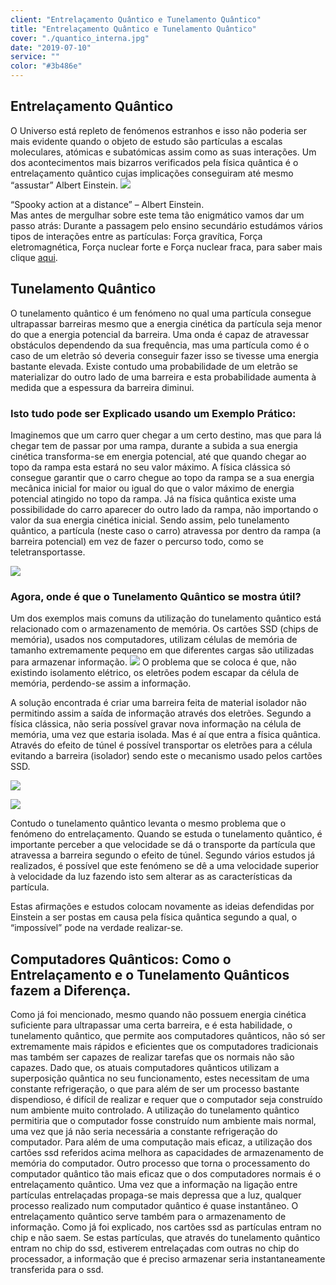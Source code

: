 ```yaml
---
client: "Entrelaçamento Quântico e Tunelamento Quântico"
title: "Entrelaçamento Quântico e Tunelamento Quântico"
cover: "./quantico_interna.jpg"
date: "2019-07-10"
service: ""
color: "#3b486e"
---
```

## Entrelaçamento Quântico

O Universo está repleto de fenómenos estranhos e isso não poderia ser mais evidente quando o objeto de estudo são partículas a escalas moleculares, atómicas e subatómicas assim como as suas interações. Um dos acontecimentos mais bizarros verificados pela física quântica é o entrelaçamento quântico cujas implicações conseguiram até mesmo “assustar” Albert Einstein.
![](./image10.png)

“Spooky action at a distance” – Albert Einstein.  
Mas antes de mergulhar sobre este tema tão enigmático vamos dar um passo atrás:
Durante a passagem pelo ensino secundário estudámos vários tipos de interações entre as partículas: Força gravítica, Força eletromagnética, Força nuclear forte e Força nuclear fraca, para saber mais clique [ aqui](/forcas).


## Tunelamento Quântico

O tunelamento quântico é um fenómeno no qual uma partícula consegue ultrapassar barreiras mesmo que a energia cinética da partícula seja menor do que a energia potencial da barreira.
Uma onda é capaz de atravessar obstáculos dependendo da sua frequência, mas uma partícula como é o caso de um eletrão só deveria conseguir fazer isso se tivesse uma energia bastante elevada.
Existe contudo uma probabilidade de um eletrão se materializar do outro lado de uma barreira e esta probabilidade aumenta à medida que a espessura da barreira diminui.

### Isto tudo pode ser Explicado usando um Exemplo Prático:
Imaginemos que um carro quer chegar a um certo destino, mas que para lá chegar tem de passar por uma rampa, durante a subida a sua energia cinética transforma-se em energia potencial, até que quando chegar ao topo da rampa esta estará no seu valor máximo.
A física clássica só consegue garantir que o carro chegue ao topo da rampa se a sua energia mecânica inicial for maior ou igual do que o valor máximo de energia potencial atingido no topo da rampa. Já na física quântica existe uma possibilidade do carro aparecer do outro lado da rampa, não importando o valor da sua energia cinética inicial.
Sendo assim, pelo tunelamento quântico, a partícula (neste caso o carro) atravessa por dentro da rampa (a barreira potencial) em vez de fazer o percurso todo, como se teletransportasse.

![](./image7.png)

### Agora, onde é que o Tunelamento Quântico se mostra útil?
Um dos exemplos mais comuns da utilização do tunelamento quântico está relacionado com o armazenamento de memória.
Os cartões SSD (chips de memória), usados nos computadores, utilizam células de memória de tamanho extremamente pequeno em que diferentes cargas são utilizadas para armazenar informação. ![](./image1.png)
O problema que se coloca é que, não existindo isolamento elétrico, os eletrões podem escapar da célula de memória, perdendo-se assim a informação.

A solução encontrada é criar uma barreira feita de material isolador não permitindo assim a saída de informação através dos eletrões. Segundo a física clássica, não seria possível gravar nova informação na célula de memória, uma vez que estaria isolada. Mas é aí que entra a física quântica. Através do efeito de túnel é possível transportar os eletrões para a célula evitando a barreira (isolador) sendo este o mecanismo usado pelos cartões SSD.

![](./image9.png)  

![](./image5.png)

Contudo o tunelamento quântico levanta o mesmo problema que o fenómeno do entrelaçamento.
Quando se estuda o tunelamento quântico, é importante perceber a que velocidade se dá o transporte da partícula que atravessa a barreira segundo o efeito de túnel. Segundo vários estudos já realizados, é possível que este fenómeno se dê a uma velocidade superior à velocidade da luz fazendo isto sem alterar as as características da partícula.

Estas afirmações e estudos colocam novamente as ideias defendidas por Einstein a ser postas em causa pela física quântica segundo a qual, o “impossível” pode na verdade realizar-se.

## Computadores Quânticos: Como o Entrelaçamento e o Tunelamento Quânticos fazem a Diferença.

Como já foi mencionado, mesmo quando não possuem energia cinética suficiente para ultrapassar uma certa barreira, e é esta habilidade, o tunelamento quântico, que permite aos computadores quânticos, não só ser extremamente mais rápidos e eficientes que os computadores tradicionais mas também ser capazes de realizar tarefas que os normais não são capazes. Dado que, os atuais computadores quânticos utilizam a superposição quântica no seu funcionamento, estes necessitam de uma constante refrigeração, o que para além de ser um processo bastante dispendioso, é difícil de realizar e requer que o computador seja construído num ambiente muito controlado. A utilização do tunelamento quântico permitiria que o computador fosse construído num ambiente mais normal, uma vez que já não seria necessária a constante refrigeração do computador. Para além de uma computação mais eficaz, a utilização dos cartões ssd referidos acima melhora as capacidades de armazenamento de memória do computador. 
Outro processo que torna o processamento do computador quântico tão mais eficaz que o dos computadores normais é o entrelaçamento quântico. Uma vez que a informação na ligação entre partículas entrelaçadas propaga-se mais depressa que a luz, qualquer processo realizado num computador quântico é quase instantâneo. O entrelaçamento quântico serve também para o armazenamento de informação. Como já foi explicado, nos cartões ssd as partículas entram no chip e não saem. Se estas partículas, que através do tunelamento quântico entram no chip do ssd, estiverem entrelaçadas com outras no chip do processador, a informação que é preciso armazenar seria instantaneamente transferida para o ssd.
